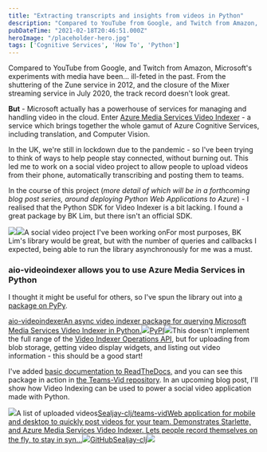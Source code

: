 ```yaml
---
title: "Extracting transcripts and insights from videos in Python"
description: "Compared to YouTube from Google, and Twitch from Amazon, Microsoft's experiments with media have been."
pubDateTime: "2021-02-18T20:46:51.000Z"
heroImage: "/placeholder-hero.jpg"
tags: ['Cognitive Services', 'How To', 'Python']
---
```


Compared to YouTube from Google, and Twitch from Amazon, Microsoft's experiments with media have been... ill-feted in the past. From the shuttering of the Zune service in 2012, and the closure of the Mixer streaming service in July 2020, the track record doesn't look great.

**But** - Microsoft actually has a powerhouse of services for managing and handling video in the cloud. Enter [Azure Media Services Video Indexer](https://docs.microsoft.com/en-us/azure/media-services/video-indexer/) - a service which brings together the whole gamut of Azure Cognitive Services, including translation, and Computer Vision.

In the UK, we're still in lockdown due to the pandemic - so I've been trying to think of ways to help people stay connected, without burning out. This led me to work on a social video project to allow people to upload videos from their phone, automatically transcribing and posting them to teams.

In the course of this project (*more detail of which will be in a forthcoming blog post series, around deploying Python Web Applications to Azure*) - I realised that the Python SDK for Video Indexer is a bit lacking. I found a great package by BK Lim, but there isn't an official SDK.

![](__GHOST_URL__/content/images/2021/02/Screenshot-2021-02-18-at-20.31.12.png)![](__GHOST_URL__/content/images/2021/02/Screenshot-2021-02-18-at-20.31.40.png)A social video project I've been working onFor most purposes, BK Lim's library would be great, but with the number of queries and callbacks I expected, being able to run the library asynchronously for me was a must.

### aio-videoindexer allows you to use Azure Media Services in Python

I thought it might be useful for others, so I've spun the library out into [a package on PyPy](https://pypi.org/project/aio-videoindexer/).

[aio-videoindexerAn async video indexer package for querying Microsoft Media Services Video Indexer in Python.![](https://pypi.org/static/images/favicon.6a76275d.ico)PyPI![](https://pypi.org/static/images/twitter.90915068.jpg)](https://pypi.org/project/aio-videoindexer/)This doesn't implement the full range of the [Video Indexer Operations API](https://api-portal.videoindexer.ai/docs/services/Operations/operations/Get-Video-Access-Token?), but for uploading from blob storage, getting video display widgets, and listing out video information - this should be a good start!

I've added [basic documentation to ReadTheDocs,](https://aio-videoindexer.readthedocs.io/en/latest/) and you can see this package in action in [the Teams-Vid repository](https://github.com/sealjay-clj/teams-vid). In an upcoming blog post, I'll show how Video Indexing can be used to power a social video application made with Python.

![](__GHOST_URL__/content/images/2021/02/image-24.png)A list of uploaded videos[Sealjay-clj/teams-vidWeb application for mobile and desktop to quickly post videos for your team. Demonstrates Starlette, and Azure Media Services Video Indexer. Lets people record themselves on the fly, to stay in syn...![](https://github.githubassets.com/favicons/favicon.svg)GitHubSealjay-clj![](https://avatars.githubusercontent.com/u/19361656?s=400&v=4)](https://github.com/sealjay-clj/teams-vid)